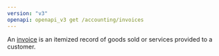 ```yaml
---
version: "v3"
openapi: openapi_v3 get /accounting/invoices
---
```


An [invoice](https://docs.rootfi.dev/api-reference/invoices/overview) is an itemized record of goods sold or services provided to a customer.

